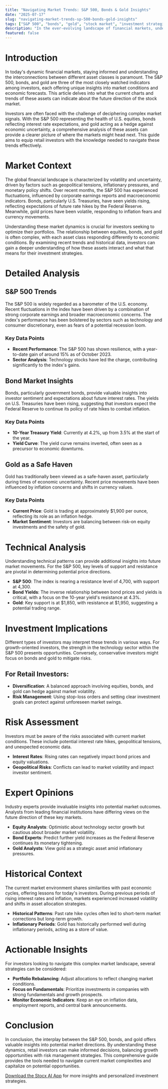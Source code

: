 ```yaml
---
title: "Navigating Market Trends: S&P 500, Bonds & Gold Insights"
date: "2025-07-17"
slug: "navigating-market-trends-sp-500-bonds-gold-insights"
tags: ["S&P 500", "bonds", "gold", "stock market", "investment strategies", "technical analysis", "retail investors"]
description: "In the ever-evolving landscape of financial markets, understanding the interplay between equities, bonds, and commodities like gold can provide critical insights for investors. The S&P 500, a bellwether for U.S. equities, often reflects broader economic trends, while bonds offer a glimpse into future interest rate expectations and economic health. Gold, traditionally seen as a safe-haven asset, provides a hedge against inflation and currency fluctuations. This comprehensive analysis delves into recent market movements, exploring what the charts of these key indicators suggest about future market directions. Retail investors can glean actionable insights by understanding these dynamics, enabling them to make well-informed investment decisions. From technical chart patterns to market sentiment analysis, this article serves as a guide to navigating current market complexities, assessing potential risks, and identifying opportunities."
featured: false
---
```


# Introduction

In today's dynamic financial markets, staying informed and understanding the interconnections between different asset classes is paramount. The S&P 500, bonds, and gold are three of the most closely watched indicators among investors, each offering unique insights into market conditions and economic forecasts. This article delves into what the current charts and trends of these assets can indicate about the future direction of the stock market.

Investors are often faced with the challenge of deciphering complex market signals. With the S&P 500 representing the health of U.S. equities, bonds reflecting interest rate expectations, and gold acting as a hedge against economic uncertainty, a comprehensive analysis of these assets can provide a clearer picture of where the markets might head next. This guide aims to equip retail investors with the knowledge needed to navigate these trends effectively.

# Market Context

The global financial landscape is characterized by volatility and uncertainty, driven by factors such as geopolitical tensions, inflationary pressures, and monetary policy shifts. Over recent months, the S&P 500 has experienced fluctuations, influenced by corporate earnings reports and macroeconomic indicators. Bonds, particularly U.S. Treasuries, have seen yields rising, reflecting expectations of future rate hikes by the Federal Reserve. Meanwhile, gold prices have been volatile, responding to inflation fears and currency movements.

Understanding these market dynamics is crucial for investors seeking to optimize their portfolios. The relationship between equities, bonds, and gold is often complex, with each asset class responding differently to economic conditions. By examining recent trends and historical data, investors can gain a deeper understanding of how these assets interact and what that means for their investment strategies.

# Detailed Analysis

## S&P 500 Trends

The S&P 500 is widely regarded as a barometer of the U.S. economy. Recent fluctuations in the index have been driven by a combination of strong corporate earnings and broader macroeconomic concerns. The index's performance has been bolstered by sectors such as technology and consumer discretionary, even as fears of a potential recession loom.

### Key Data Points
- **Recent Performance**: The S&P 500 has shown resilience, with a year-to-date gain of around 15% as of October 2023.
- **Sector Analysis**: Technology stocks have led the charge, contributing significantly to the index's gains.

## Bond Market Insights

Bonds, particularly government bonds, provide valuable insights into investor sentiment and expectations about future interest rates. The yields on U.S. Treasuries have been rising, suggesting that investors expect the Federal Reserve to continue its policy of rate hikes to combat inflation.

### Key Data Points
- **10-Year Treasury Yield**: Currently at 4.2%, up from 3.5% at the start of the year.
- **Yield Curve**: The yield curve remains inverted, often seen as a precursor to economic downturns.

## Gold as a Safe Haven

Gold has traditionally been viewed as a safe-haven asset, particularly during times of economic uncertainty. Recent price movements have been influenced by inflation concerns and shifts in currency values.

### Key Data Points
- **Current Price**: Gold is trading at approximately $1,900 per ounce, reflecting its role as an inflation hedge.
- **Market Sentiment**: Investors are balancing between risk-on equity investments and the safety of gold.

# Technical Analysis

Understanding technical patterns can provide additional insights into future market movements. For the S&P 500, key levels of support and resistance are pivotal in determining potential price directions.

- **S&P 500**: The index is nearing a resistance level of 4,700, with support at 4,300.
- **Bond Yields**: The inverse relationship between bond prices and yields is critical, with a focus on the 10-year yield's resistance at 4.3%.
- **Gold**: Key support is at $1,850, with resistance at $1,950, suggesting a potential trading range.

# Investment Implications

Different types of investors may interpret these trends in various ways. For growth-oriented investors, the strength in the technology sector within the S&P 500 presents opportunities. Conversely, conservative investors might focus on bonds and gold to mitigate risks.

## For Retail Investors:
- **Diversification**: A balanced approach involving equities, bonds, and gold can hedge against market volatility.
- **Risk Management**: Using stop-loss orders and setting clear investment goals can protect against unforeseen market swings.

# Risk Assessment

Investors must be aware of the risks associated with current market conditions. These include potential interest rate hikes, geopolitical tensions, and unexpected economic data.

- **Interest Rates**: Rising rates can negatively impact bond prices and equity valuations.
- **Geopolitical Risks**: Conflicts can lead to market volatility and impact investor sentiment.

# Expert Opinions

Industry experts provide invaluable insights into potential market outcomes. Analysts from leading financial institutions have differing views on the future direction of these key markets.

- **Equity Analysts**: Optimistic about technology sector growth but cautious about broader market volatility.
- **Bond Experts**: Predict further yield increases as the Federal Reserve continues its monetary tightening.
- **Gold Analysts**: View gold as a strategic asset amid inflationary pressures.

# Historical Context

The current market environment shares similarities with past economic cycles, offering lessons for today's investors. During previous periods of rising interest rates and inflation, markets experienced increased volatility and shifts in asset allocation strategies.

- **Historical Patterns**: Past rate hike cycles often led to short-term market corrections but long-term growth.
- **Inflationary Periods**: Gold has historically performed well during inflationary periods, acting as a store of value.

# Actionable Insights

For investors looking to navigate this complex market landscape, several strategies can be considered:

- **Portfolio Rebalancing**: Adjust allocations to reflect changing market conditions.
- **Focus on Fundamentals**: Prioritize investments in companies with strong fundamentals and growth prospects.
- **Monitor Economic Indicators**: Keep an eye on inflation data, employment reports, and central bank announcements.

# Conclusion

In conclusion, the interplay between the S&P 500, bonds, and gold offers valuable insights into potential market directions. By understanding these dynamics, retail investors can make informed decisions, balancing growth opportunities with risk management strategies. This comprehensive guide provides the tools needed to navigate current market complexities and capitalize on potential opportunities.

[Download the Stocx AI App](https://stocx.co) for more insights and personalized investment strategies.
